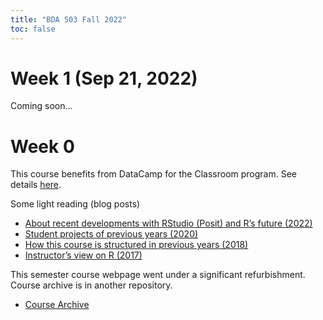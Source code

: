 ```yaml
---
title: "BDA 503 Fall 2022"
toc: false
---
```


# Week 1 (Sep 21, 2022)

Coming soon...

<!-- + [Introduction to BDA 503](./intro.html) -->

# Week 0

This course benefits from DataCamp for the Classroom program. See details [here](https://www.datacamp.com/groups/education?ref=mefbda503).

Some light reading (blog posts)

- [About recent developments with RStudio (Posit) and R's future (2022)](https://medium.com/berk-orbay/convergence-of-data-science-languages-ff2214665f3)
- [Student projects of previous years (2020)](https://medium.com/berk-orbay/student-data-analysis-projects-with-r-729a8529d5a8)
- [How this course is structured in previous years (2018)](https://medium.com/@berk.orbay/how-to-teach-an-awesome-data-analysis-course-922f5e5651c0)
- [Instructor's view on R (2017)](https://medium.com/yes-r-can/why-r-stats-is-the-best-2c09d77de25b)

This semester course webpage went under a significant refurbishment. Course archive is in another repository.

- [Course Archive](https://mef-bda503.github.io/archive/)





